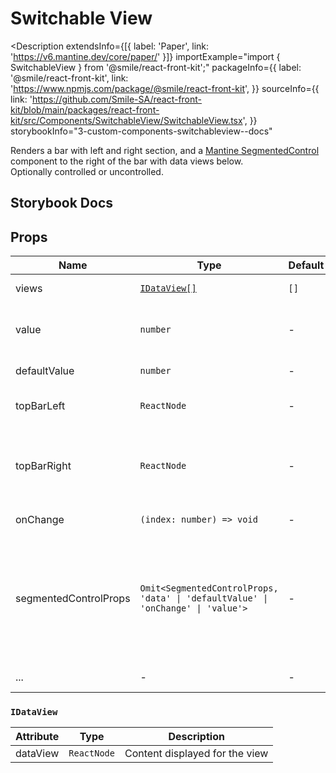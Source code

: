 # Switchable View

<Description
  extendsInfo={[{ label: 'Paper', link: 'https://v6.mantine.dev/core/paper/' }]}
  importExample="import { SwitchableView } from '@smile/react-front-kit';"
  packageInfo={{
    label: '@smile/react-front-kit',
    link: 'https://www.npmjs.com/package/@smile/react-front-kit',
  }}
  sourceInfo={{
    link: 'https://github.com/Smile-SA/react-front-kit/blob/main/packages/react-front-kit/src/Components/SwitchableView/SwitchableView.tsx',
  }}
  storybookInfo="3-custom-components-switchableview--docs"
>
  Renders a bar with left and right section, and a [Mantine
  SegmentedControl](https://v6.mantine.dev/core/segmented-control/) component to
  the right of the bar with data views below. <br />
  Optionally controlled or uncontrolled.
</Description>

## Storybook Docs

<StorybookEmbed
  storyId="3-custom-components-switchableview--docs"
  height="1760"
/>

## Props

| Name                  | Type                                                                             | Default | Description                                                                                                                                                                                                 |
| --------------------- | -------------------------------------------------------------------------------- | ------- | ----------------------------------------------------------------------------------------------------------------------------------------------------------------------------------------------------------- |
| views <Required/>     | [`IDataView[]`](#idataview)                                                      | `[]`    | Array of all data views                                                                                                                                                                                     |
| value                 | `number`                                                                         | -       | Index of the active view, when component is controlled                                                                                                                                                      |
| defaultValue          | `number`                                                                         | -       | Default index of the active view                                                                                                                                                                            |
| topBarLeft            | `ReactNode`                                                                      | -       | ReactNode for the left section of the top bar                                                                                                                                                               |
| topBarRight           | `ReactNode`                                                                      | -       | ReactNode for the right section of the top bar, to the left of the SegmentedControl buttons                                                                                                                 |
| onChange              | `(index: number) => void`                                                        | -       | Called when active view changes                                                                                                                                                                             |
| segmentedControlProps | `Omit<SegmentedControlProps, 'data' \| 'defaultValue' \| 'onChange' \| 'value'>` | -       | Props of [SegmentedControl](https://v6.mantine.dev/core/segmented-control/?t=props), or function returning props, except 'data', 'defaultValue', 'onChange' and 'value' which are handled by this component |
| ...                   | -                                                                                | -       | extends [Paper props](https://v6.mantine.dev/core/paper/?t=props)                                                                                                                                           |

### `IDataView`

| Attribute | Type        | Description                    |
| --------- | ----------- | ------------------------------ |
| dataView  | `ReactNode` | Content displayed for the view |
